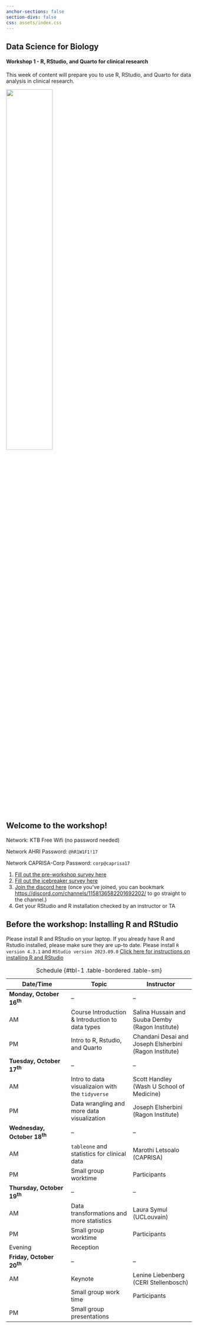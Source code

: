 ```yaml
---
anchor-sections: false
section-divs: false
css: assets/index.css
---
```


::: {.grid}

::: {.g-col-6}

# Data Science for Biology

#### Workshop 1 - R, RStudio, and Quarto for clinical research
This week of content will prepare you to use R, RStudio, and Quarto for data analysis in clinical research.
:::

::: {.g-col-6 .text-start}

![](assets/images/durban_workshop_stickers_front_page.png){width=50%} 

:::


:::


## Welcome to the workshop!

Network: KTB Free Wifi (no password needed)

Network AHRI Password: `@hR1W1F1!17`

Network CAPRISA-Corp Password: `corp@caprisa17`

1. [Fill out the pre-workshop survey here](https://forms.gle/7sdT7YRJerdgFJcc7)  
2. [Fill out the icebreaker survey here](https://forms.gle/6FAJ5Qa78qUkwvdu8)  
3. [Join the discord here](https://discord.gg/UDAsYTzZE) (once you've joined, you can bookmark [https://discord.com/channels/1158136582201692202/](https://discord.com/channels/1158136582201692202/) to go straight to the channel.)  
4. Get your RStudio and R installation checked by an instructor or TA

## Before the workshop: Installing R and RStudio

Please install R and RStudio on your laptop. If you already have R and Rstudio installed, please make sure they are up-to date. Please install `R version 4.3.1` and `RStudio version 2023.09.0` [Click here for instructions on installing R and RStudio](installation-instructions.qmd)


| Date/Time  | Topic  | Instructor|
|--------|--------|--------|
| **Monday, October 16^th^**  | --|-- |
| AM   | Course Introduction & Introduction to data types | Salina Hussain and Suuba Demby (Ragon Institute)|
| PM | Intro to R, Rstudio, and Quarto  | Chandani Desai and Joseph Elsherbini (Ragon Institute) |
| **Tuesday, October 17^th^**  |-- |-- |
| AM   | Intro to data visualizaion with the <code>tidyverse</code> | Scott Handley (Wash U School of Medicine)|
| PM | Data wrangling and more data visualization | Joseph Elsherbini  (Ragon Institute) |
| **Wednesday, October 18^th^**  |-- | --|
| AM   | <code>tableone</code> and statistics for clinical data  | Marothi Letsoalo (CAPRISA)|
| PM | Small group worktime  | Participants |
| **Thursday, October 19^th^**  |-- | --|
| AM   | Data transformations and more statistics | Laura Symul (UCLouvain)|
| PM | Small group worktime  | Participants |
|Evening|Reception||
| **Friday, October 20^th^**  |-- | --|
| AM   | Keynote | Lenine Liebenberg (CERI Stellenbosch)|  
| | Small group work time | Participants |  
| PM | Small group presentations | |Small group work time | Participants |
: Schedule {#tbl-1 .table-bordered .table-sm}

